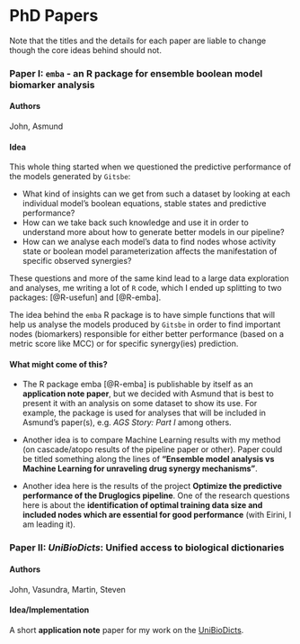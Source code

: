 # PhD Papers

Note that the titles and the details for each paper are liable to change though the core ideas behind should not. 

### Paper I: `emba` - an R package for ensemble boolean model biomarker analysis {-}

#### Authors {-}

John, Asmund

#### Idea {-}

This whole thing started when we questioned the predictive performance of the models generated by `Gitsbe`:

- What kind of insights can we get from such a dataset by looking at each individual model's boolean equations, stable states and predictive performance? 
- How can we take back such knowledge and use it in order to understand more about how to generate better models in our pipeline?
- How can we analyse each model's data to find nodes whose activity state or boolean model parameterization affects the manifestation of specific observed synergies? 

These questions and more of the same kind lead to a large data exploration and analyses, me writing a lot of `R` code, which I ended up splitting to two packages: [@R-usefun] and [@R-emba].

The idea behind the `emba` R package is to have simple functions that will help us analyse the models produced by `Gitsbe` in order to find important nodes (biomarkers) responsible for either better performance (based on a metric score like MCC) or for specific synergy(ies) prediction. 

#### What might come of this? {-}

- The R package emba [@R-emba] is publishable by itself as an **application note paper**, but we decided with Asmund that is best to present it with an analysis on some dataset to show its use. 
For example, the package is used for analyses that will be included in Asmund's paper(s), e.g. *AGS Story: Part I* among others.

- Another idea is to compare Machine Learning results with my method (on cascade/atopo results of the pipeline paper or other). 
Paper could be titled something along the lines of **"Ensemble model analysis vs Machine Learning for unraveling drug synergy mechanisms"**.

- Another idea here is the results of the project **Optimize the predictive performance of the Druglogics pipeline**. 
One of the research questions here is about the **identification of optimal training data size and included nodes which are essential for good performance** (with Eirini, I am leading it).

### Paper II: *UniBioDicts*: Unified access to biological dictionaries {-}

#### Authors {-}

John, Vasundra, Martin, Steven

#### Idea/Implementation {-}

A short **application note** paper for my work on the [UniBioDicts](#vsm).
